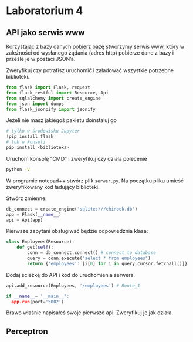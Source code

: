 # Laboratorium 4

## API jako serwis www

Korzystając z bazy danych [pobierz bazę](/data/chinook.db) stworzymy serwis www, który w zależności od wysłanego żądania (adres http) pobierze dane z bazy i prześle je w postaci JSON'a.


Zweryfikuj czy potrafisz uruchomić i załadować wszystkie potrzebne biblioteki.

```python
from flask import Flask, request
from flask_restful import Resource, Api
from sqlalchemy import create_engine
from json import dumps
from flask_jsonpify import jsonify
```

Jeżeli nie masz jakiegoś pakietu doinstaluj go
```python
# tylko w środowisku Jupyter
!pip install flask
# lub w konsoli
pip install <biblioteka>
```

Uruchom konsolę "CMD" i zweryfikuj czy działa polecenie


```bash
python -V
```

W programie notepad++ stwórz plik `serwer.py`. Na początku pliku umieść zweryfikowany kod ładujący biblioteki.

Stwórz zmienne:
```python
db_connect = create_engine('sqlite:///chinook.db')
app = Flask(__name__)
api = Api(app)
```

Pierwsze zapytani obsługiwać będzie odpowiedznia klasa:

```python
class Employees(Resource):
    def get(self):
        conn = db_connect.connect() # connect to database
        query = conn.execute("select * from employees")
        return {'employees': [i[0] for i in query.cursor.fetchall()]}
```

Dodaj ścieżkę do API i kod do uruchomienia serwera.

```python
api.add_resource(Employees, '/employees') # Route_1

if __name__= '__main__":
  app.run(port='5002')
```

Brawo właśnie napisałeś swoje pierwsze api. Zweryfikuj je jak działa.



## Perceptron
